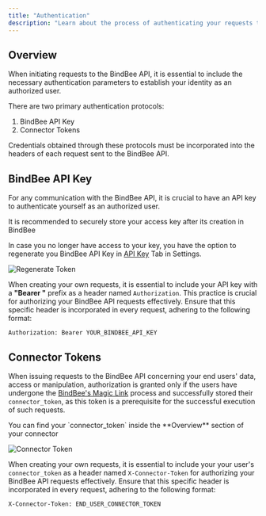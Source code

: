 ```yaml
---
title: "Authentication"
description: "Learn about the process of authenticating your requests to the BindBee API."
---
```


## Overview

When initiating requests to the BindBee API, it is essential to include the necessary authentication parameters to establish your identity as an authorized user.

There are two primary authentication protocols:

1. BindBee API Key
2. Connector Tokens

<Info>
  Credentials obtained through these protocols must be incorporated into the
  headers of each request sent to the BindBee API.
</Info>

## BindBee API Key

For any communication with the BindBee API, it is crucial to have an API key to authenticate yourself as an authorized user.

<Note>
  It is recommended to securely store your access key after its creation in
  BindBee
</Note>

In case you no longer have access to your key, you have the option to regenerate you BindBee API Key in [API Key](https://demo.unifyx.dev/settings/keys) Tab in Settings.

<img
  src="https://media.discordapp.net/attachments/889556106832130098/1174649752604913704/image.png"
  alt="Regenerate Token"
  className="block"
/>

When creating your own requests, it is essential to include your API key with a **"Bearer "** prefix as a header named `Authorization`. This practice is crucial for authorizing your BindBee API requests effectively. Ensure that this specific header is incorporated in every request, adhering to the following format:

`Authorization: Bearer YOUR_BINDBEE_API_KEY`

## Connector Tokens

When issuing requests to the BindBee API concerning your end users' data, access or manipulation, authorization is granted only if the users have undergone the [BindBee's Magic Link](/features/magic-link) process and successfully stored their `connector_token`, as this token is a prerequisite for the successful execution of such requests.

<Tip>
  You can find your `connector_token` inside the **Overview** section of your
  connector
</Tip>

<img
  src="https://media.discordapp.net/attachments/889556106832130098/1174654931161067590/connector.png"
  alt="Connector Token"
  className="block"
/>

When creating your own requests, it is essential to include your your user's `connector_token` as a header named `X-Connector-Token` for authorizing your BindBee API requests effectively. Ensure that this specific header is incorporated in every request, adhering to the following format:

`X-Connector-Token: END_USER_CONNECTOR_TOKEN`
